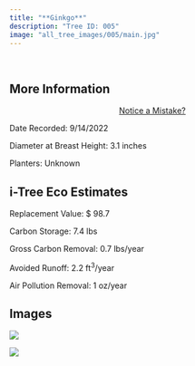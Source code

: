 ```yaml
---
title: "**Ginkgo**"
description: "Tree ID: 005"
image: "all_tree_images/005/main.jpg"
---
```


<br>

## **More Information**
::: column-margin
<center><a class="button" href="https://forms.gle/W6f5nwYxrM33hF4f7">Notice a Mistake?</a></center>
:::


Date Recorded:  9/14/2022

Diameter at Breast Height:  3.1  inches

Planters:  Unknown

## **i-Tree Eco Estimates**


 Replacement Value: $ 98.7

 Carbon Storage:  7.4  lbs

 Gross Carbon Removal:  0.7  lbs/year

 Avoided Runoff:  2.2  ft<sup>3</sup>/year

 Air Pollution Removal:  1  oz/year

## **Images**


 ![](all_tree_images/005/IMG_6327.jpg)

 ![](all_tree_images/005/main.jpg)
